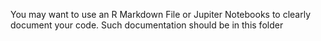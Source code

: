 You may want to use an R Markdown File or Jupiter Notebooks to clearly document your code. Such documentation should be in this folder
